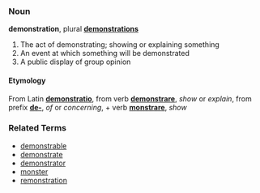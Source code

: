 === Noun ===
'''demonstration''', plural '''[[demonstrations]]'''

# The act of demonstrating; showing or explaining something
# An event at which something will be demonstrated
# A public display of group opinion

====Etymology====
From Latin '''[[demonstratio]]''', from verb '''[[demonstrare]]''', ''show'' or ''explain'', from prefix '''[[de-]]''', ''of'' or ''concerning'', + verb '''[[monstrare]]''', ''show''

===Related Terms===
*[[demonstrable]]
*[[demonstrate]]
*[[demonstrator]]
*[[monster]]
*[[remonstration]]